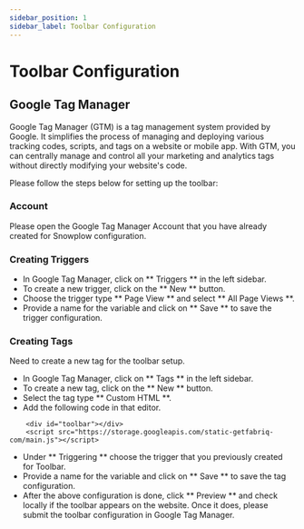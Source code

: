 ```yaml
---
sidebar_position: 1
sidebar_label: Toolbar Configuration
---
```


# Toolbar Configuration

## Google Tag Manager

Google Tag Manager (GTM) is a tag management system provided by Google. It simplifies the process of managing and deploying various tracking codes, scripts, and tags on a website or mobile app. With GTM, you can centrally manage and control all your marketing and analytics tags without directly modifying your website's code.

Please follow the steps below for setting up the toolbar:

### Account

Please open the Google Tag Manager Account that you have already created for Snowplow configuration.

### Creating Triggers

- In Google Tag Manager, click on ** Triggers ** in the left sidebar.
- To create a new trigger, click on the ** New ** button.
- Choose the trigger type ** Page View ** and select ** All Page Views **.
- Provide a name for the variable and click on ** Save ** to save the trigger configuration.

### Creating Tags

Need to create a new tag for the toolbar setup.

- In Google Tag Manager, click on ** Tags ** in the left sidebar.
- To create a new tag, click on the ** New ** button.
- Select the tag type ** Custom HTML **.
- Add the following code in that editor.

```
    <div id="toolbar"></div>
    <script src="https://storage.googleapis.com/static-getfabriq-com/main.js"></script>
```
- Under ** Triggering ** choose the trigger that you previously created for Toolbar.
- Provide a name for the variable and click on  ** Save ** to save the tag configuration.
- After the above configuration is done, click ** Preview ** and check locally if the toolbar appears on the website. Once it does, please submit the toolbar configuration in Google Tag Manager.
    